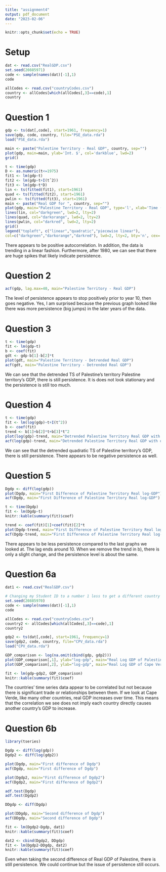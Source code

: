 ---
title: "assignment4"
output: pdf_document
date: "2023-02-06"
---

```{r setup, include=FALSE}
knitr::opts_chunk$set(echo = TRUE)
```

# Setup
```{r}
dat <- read.csv("RealGDP.csv")
set.seed(20885971)
code <- sample(names(dat)[-1],1)
code
```

```{r}
allCodes <- read.csv("countryCodes.csv")
country <- allCodes[which(allCodes[,3]==code),1]
country
```

# Question 1
```{r}
gdp <- ts(dat[,code], start=1961, frequency=1)
save(gdp, code, country, file="PSE_data.rda")
load("PSE_data.rda")

main <- paste("Palestine Territory - Real GDP", country, sep="")
plot(gdp, main=main, ylab='Int. $', col='darkblue', lwd=2)
grid()

t <- time(gdp)
D <- as.numeric(t<=1975)
fit1 <- lm(gdp~t)
fit2 <- lm(gdp~t+I(tˆ2))
fit3 <- lm(gdp~t*D)
lin <- ts(fitted(fit1), start=1961)
quad <- ts(fitted(fit2), start=1961)
pwlin <- ts(fitted(fit3), start=1961)
main <- paste("Real GDP for ", country, sep="")
plot(gdp, main="Palestine Territory - Real GDP", type='l', xlab='Time (in Years)', ylab='Real GDP')
lines(lin, col="darkgreen", lwd=2, lty=2)
lines(quad, col="darkorange", lwd=2, lty=2)
lines(pwlin, col="darkred", lwd=2, lty=2)
grid()
legend("topleft", c("linear","quadratic","piecewise linear"),
col=c("darkgreen","darkorange","darkred"), lwd=2, lty=2, bty='n', cex=.8)

```

There appears to be positive autocorrelation. In addition, the data is trending in a linear fashion. Furthermore, after 1980, we can see that there are huge spikes that likely indicate persistence.

# Question 2
```{r}
acf(gdp, lag.max=40, main="Palestine Territory - Real GDP")

```

The level of persistence appears to stop positively prior to year 10, then goes negative. Yes, I am surprised because the previous graph looked like there was more persistence (big jumps) in the later years of the data.

# Question 3
```{r}
t <- time(gdp)
fit <- lm(gdp~t)
b <- coef(fit)
gdt <- gdp-b[1]-b[2]*t
plot(gdt, main="Palestine Territory - Detrended Real GDP")
acf(gdt, main="Palestine Territory - Detrended Real GDP")
```

We can see that the detrended TS of Palestine's territory Palestine territory's GDP, there is still persistence. It is does not look stationary and the persistence is still too much. 

# Question 4
```{r}
t <- time(gdp)
fit <- lm(log(gdp)~t+I(t^2))
b <- coef(fit)
trend <- b[1]+b[2]*t+b[3]*t^2
plot(log(gdp)-trend, main="Detrended Palestine Territory Real GDP with quadratic")
acf(log(gdp)-trend, main="Detrended Palestine Territory Real GDP with quadratic")

```

We can see that the detrended quadratic TS of Palestine territory's GDP, there is still persistence. There appears to be negative persistence as well.

# Question 5
```{r}
Dgdp <- diff(log(gdp))
plot(Dgdp, main="First Difference of Palestine Territory Real log-GDP")
acf(Dgdp, main="First Difference of Palestine Territory Real log-GDP")

t <- time(Dgdp)
fit <- lm(Dgdp~t)
knitr::kable(summary(fit)$coef)

trend <- coef(fit)[1]+coef(fit)[2]*t
plot(Dgdp-trend, main="First Difference of Palestine Territory Real log-GDP")
acf(Dgdp-trend, main="First Difference of Palestine Territory Real log-GDP")

```

There appears to be less persistence compared to the last graphs we looked at. The lag ends around 10. When we remove the trend in b), there is only a slight change, and the persistence level is about the same. 

# Question 6a
```{r}
dat1 <- read.csv("RealGDP.csv")

# Changing my Student ID to a number 1 less to get a different country
set.seed(20885970)
code <- sample(names(dat)[-1],1)
code

allCodes <- read.csv("countryCodes.csv")
country2 <- allCodes[which(allCodes[,3]==code),1]
country2

gdp2 <- ts(dat[,code], start=1961, frequency=1)
save(gdp2, code, country, file="CPV_data.rda")
load("CPV_data.rda")

GDP_comparison <- log(na.omit(cbind(gdp, gdp2)))
plot(GDP_comparison[,1], ylab="log-gdp", main="Real Log GDP of Palestine")
plot(GDP_comparison[,2], ylab="log-gdp", main="Real Log GDP of Cape Verde")

fit <- lm(gdp~gdp2, GDP_comparison)
knitr::kable(summary(fit)$coef)

```
The countries' time series data appear to be correlated but not because there is significant trade or relationships between them. If we look at Cape Verde, like many other countries, real GDP increases over time. This means that the correlation we see does not imply each country directly causes another country's GDP to increase. 

# Question 6b
```{r}
library(tseries)

Dgdp <- diff(log(gdp))
Dgdp2 <- diff(log(gdp2))

plot(Dgdp, main="First difference of Dgdp")
acf(Dgdp, main="First difference of Dgdp")

plot(Dgdp2, main="First difference of Dgdp2")
acf(Dgdp2, main="First difference of Dgdp2")

adf.test(Dgdp)
adf.test(Dgdp2)

DDgdp <- diff(Dgdp)

plot(DDgdp, main="Second difference of Dgdp")
acf(DDgdp, main="Second difference of Dgdp")

fit <- lm(Dgdp2~Dgdp, dat1)
knitr::kable(summary(fit)$coef)

dat2 <- cbind(Dgdp2, DDgdp)
fit <- lm(Dgdp2~DDgdp, dat2)
knitr::kable(summary(fit)$coef)

```

Even when taking the second difference of Real GDP of Palestine, there is still persistence. We could continue but the issue of persistence still occurs. 